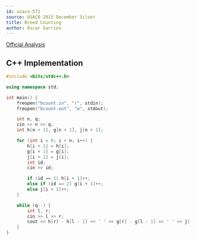 ```yaml
---
id: usaco-572
source: USACO 2015 December Silver
title: Breed Counting
author: Óscar Garries
---
```


[Official Analysis](http://www.usaco.org/current/data/sol_bcount_silver_dec15.html)

<LanguageSection>
<CPPSection>

## C++ Implementation

```cpp
#include <bits/stdc++.h>

using namespace std;

int main() {
	freopen("bcount.in", "r", stdin);
	freopen("bcount.out", "w", stdout);

	int n, q;
	cin >> n >> q;
	int h[n + 1], g[n + 1], j[n + 1];

	for (int i = 0; i < n; i++) {
		h[i + 1] = h[i];
		g[i + 1] = g[i];
		j[i + 1] = j[i];
		int id;
		cin >> id;

		if (id == 1) h[i + 1]++;
		else if (id == 2) g[i + 1]++;
		else j[i + 1]++;
	}

	while (q--) {
		int l, r;
		cin >> l >> r;
		cout << h[r] - h[l - 1] << ' ' << g[r] - g[l - 1] << ' ' << j[r] - j[l - 1] << '\n';
	}
}

```

</CPPSection>
</LanguageSection>
